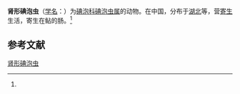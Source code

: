 {{Speciesbox
| name = 肾形碘泡虫
| status = 
| status_system = 
| image = 
| genus = Myxobolus
| species = reniformis
| authority = (Wu et Chen, 1998)<ref name='id9532'>{{cite web| url =http://www.bioinfo.cn/db05/BjdwSpecies.php?action=view&id=9532| title =肾形碘泡虫| work =《中国动物物种编目数据库》| publisher =中国科学院微生物研究所| author =中国科学院动物研究所| accessdate =2009-04-16| deadurl =yes| archiveurl =https://web.archive.org/web/20160305031753/http://www.bioinfo.cn/db05/BjdwSpecies.php?action=view&id=9532| archivedate =2016-03-05}}</ref>
}}

'''肾形碘泡虫'''（[[学名|学名]]：{{lang|la|''Myxobolus reniformis''}}）为[[碘泡科|碘泡科]][[碘泡虫属|碘泡虫属]]的动物。在中国，分布于[[湖北|湖北]]等，营[[寄生|寄生]]生活，寄生在鲇的肠。<ref name='id9532'/>

== 参考文献 ==
{{reflist}}

{{Wikispecies|Myxobolus reniformis}}

[[Category:碘泡虫属|肾形碘泡虫]]


{{Cnidarian-stub}}